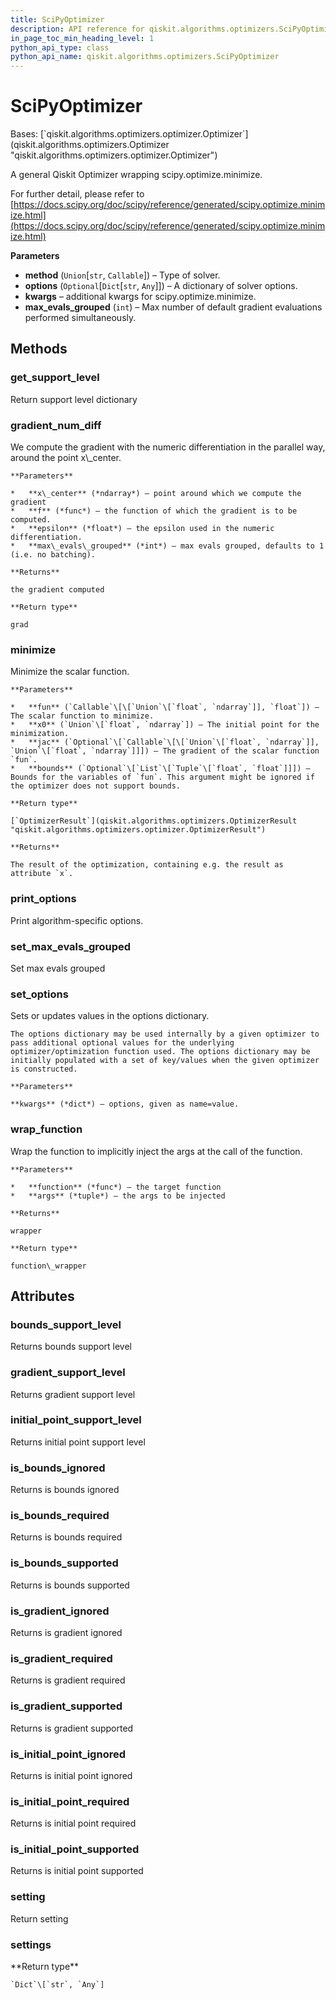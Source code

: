 ```yaml
---
title: SciPyOptimizer
description: API reference for qiskit.algorithms.optimizers.SciPyOptimizer
in_page_toc_min_heading_level: 1
python_api_type: class
python_api_name: qiskit.algorithms.optimizers.SciPyOptimizer
---
```


# SciPyOptimizer

<Class id="qiskit.algorithms.optimizers.SciPyOptimizer" isDedicatedPage={true} github="https://github.com/qiskit/qiskit/tree/stable/0.22/qiskit/algorithms/optimizers/scipy_optimizer.py" signature="SciPyOptimizer(method, options=None, max_evals_grouped=1, **kwargs)" modifiers="class">
  Bases: [`qiskit.algorithms.optimizers.optimizer.Optimizer`](qiskit.algorithms.optimizers.Optimizer "qiskit.algorithms.optimizers.optimizer.Optimizer")

  A general Qiskit Optimizer wrapping scipy.optimize.minimize.

  For further detail, please refer to [https://docs.scipy.org/doc/scipy/reference/generated/scipy.optimize.minimize.html](https://docs.scipy.org/doc/scipy/reference/generated/scipy.optimize.minimize.html)

  **Parameters**

  *   **method** (`Union`\[`str`, `Callable`]) – Type of solver.
  *   **options** (`Optional`\[`Dict`\[`str`, `Any`]]) – A dictionary of solver options.
  *   **kwargs** – additional kwargs for scipy.optimize.minimize.
  *   **max\_evals\_grouped** (`int`) – Max number of default gradient evaluations performed simultaneously.

  ## Methods

  <span id="qiskit-algorithms-optimizers-scipyoptimizer-get-support-level" />

  ### get\_support\_level

  <Function id="qiskit.algorithms.optimizers.SciPyOptimizer.get_support_level" signature="SciPyOptimizer.get_support_level()">
    Return support level dictionary
  </Function>

  <span id="qiskit-algorithms-optimizers-scipyoptimizer-gradient-num-diff" />

  ### gradient\_num\_diff

  <Function id="qiskit.algorithms.optimizers.SciPyOptimizer.gradient_num_diff" signature="SciPyOptimizer.gradient_num_diff(x_center, f, epsilon, max_evals_grouped=None)" modifiers="static">
    We compute the gradient with the numeric differentiation in the parallel way, around the point x\_center.

    **Parameters**

    *   **x\_center** (*ndarray*) – point around which we compute the gradient
    *   **f** (*func*) – the function of which the gradient is to be computed.
    *   **epsilon** (*float*) – the epsilon used in the numeric differentiation.
    *   **max\_evals\_grouped** (*int*) – max evals grouped, defaults to 1 (i.e. no batching).

    **Returns**

    the gradient computed

    **Return type**

    grad
  </Function>

  <span id="qiskit-algorithms-optimizers-scipyoptimizer-minimize" />

  ### minimize

  <Function id="qiskit.algorithms.optimizers.SciPyOptimizer.minimize" signature="SciPyOptimizer.minimize(fun, x0, jac=None, bounds=None)">
    Minimize the scalar function.

    **Parameters**

    *   **fun** (`Callable`\[\[`Union`\[`float`, `ndarray`]], `float`]) – The scalar function to minimize.
    *   **x0** (`Union`\[`float`, `ndarray`]) – The initial point for the minimization.
    *   **jac** (`Optional`\[`Callable`\[\[`Union`\[`float`, `ndarray`]], `Union`\[`float`, `ndarray`]]]) – The gradient of the scalar function `fun`.
    *   **bounds** (`Optional`\[`List`\[`Tuple`\[`float`, `float`]]]) – Bounds for the variables of `fun`. This argument might be ignored if the optimizer does not support bounds.

    **Return type**

    [`OptimizerResult`](qiskit.algorithms.optimizers.OptimizerResult "qiskit.algorithms.optimizers.optimizer.OptimizerResult")

    **Returns**

    The result of the optimization, containing e.g. the result as attribute `x`.
  </Function>

  <span id="qiskit-algorithms-optimizers-scipyoptimizer-print-options" />

  ### print\_options

  <Function id="qiskit.algorithms.optimizers.SciPyOptimizer.print_options" signature="SciPyOptimizer.print_options()">
    Print algorithm-specific options.
  </Function>

  <span id="qiskit-algorithms-optimizers-scipyoptimizer-set-max-evals-grouped" />

  ### set\_max\_evals\_grouped

  <Function id="qiskit.algorithms.optimizers.SciPyOptimizer.set_max_evals_grouped" signature="SciPyOptimizer.set_max_evals_grouped(limit)">
    Set max evals grouped
  </Function>

  <span id="qiskit-algorithms-optimizers-scipyoptimizer-set-options" />

  ### set\_options

  <Function id="qiskit.algorithms.optimizers.SciPyOptimizer.set_options" signature="SciPyOptimizer.set_options(**kwargs)">
    Sets or updates values in the options dictionary.

    The options dictionary may be used internally by a given optimizer to pass additional optional values for the underlying optimizer/optimization function used. The options dictionary may be initially populated with a set of key/values when the given optimizer is constructed.

    **Parameters**

    **kwargs** (*dict*) – options, given as name=value.
  </Function>

  <span id="qiskit-algorithms-optimizers-scipyoptimizer-wrap-function" />

  ### wrap\_function

  <Function id="qiskit.algorithms.optimizers.SciPyOptimizer.wrap_function" signature="SciPyOptimizer.wrap_function(function, args)" modifiers="static">
    Wrap the function to implicitly inject the args at the call of the function.

    **Parameters**

    *   **function** (*func*) – the target function
    *   **args** (*tuple*) – the args to be injected

    **Returns**

    wrapper

    **Return type**

    function\_wrapper
  </Function>

  ## Attributes

  ### bounds\_support\_level

  <Attribute id="qiskit.algorithms.optimizers.SciPyOptimizer.bounds_support_level">
    Returns bounds support level
  </Attribute>

  ### gradient\_support\_level

  <Attribute id="qiskit.algorithms.optimizers.SciPyOptimizer.gradient_support_level">
    Returns gradient support level
  </Attribute>

  ### initial\_point\_support\_level

  <Attribute id="qiskit.algorithms.optimizers.SciPyOptimizer.initial_point_support_level">
    Returns initial point support level
  </Attribute>

  ### is\_bounds\_ignored

  <Attribute id="qiskit.algorithms.optimizers.SciPyOptimizer.is_bounds_ignored">
    Returns is bounds ignored
  </Attribute>

  ### is\_bounds\_required

  <Attribute id="qiskit.algorithms.optimizers.SciPyOptimizer.is_bounds_required">
    Returns is bounds required
  </Attribute>

  ### is\_bounds\_supported

  <Attribute id="qiskit.algorithms.optimizers.SciPyOptimizer.is_bounds_supported">
    Returns is bounds supported
  </Attribute>

  ### is\_gradient\_ignored

  <Attribute id="qiskit.algorithms.optimizers.SciPyOptimizer.is_gradient_ignored">
    Returns is gradient ignored
  </Attribute>

  ### is\_gradient\_required

  <Attribute id="qiskit.algorithms.optimizers.SciPyOptimizer.is_gradient_required">
    Returns is gradient required
  </Attribute>

  ### is\_gradient\_supported

  <Attribute id="qiskit.algorithms.optimizers.SciPyOptimizer.is_gradient_supported">
    Returns is gradient supported
  </Attribute>

  ### is\_initial\_point\_ignored

  <Attribute id="qiskit.algorithms.optimizers.SciPyOptimizer.is_initial_point_ignored">
    Returns is initial point ignored
  </Attribute>

  ### is\_initial\_point\_required

  <Attribute id="qiskit.algorithms.optimizers.SciPyOptimizer.is_initial_point_required">
    Returns is initial point required
  </Attribute>

  ### is\_initial\_point\_supported

  <Attribute id="qiskit.algorithms.optimizers.SciPyOptimizer.is_initial_point_supported">
    Returns is initial point supported
  </Attribute>

  ### setting

  <Attribute id="qiskit.algorithms.optimizers.SciPyOptimizer.setting">
    Return setting
  </Attribute>

  ### settings

  <Attribute id="qiskit.algorithms.optimizers.SciPyOptimizer.settings">
    **Return type**

    `Dict`\[`str`, `Any`]
  </Attribute>
</Class>

